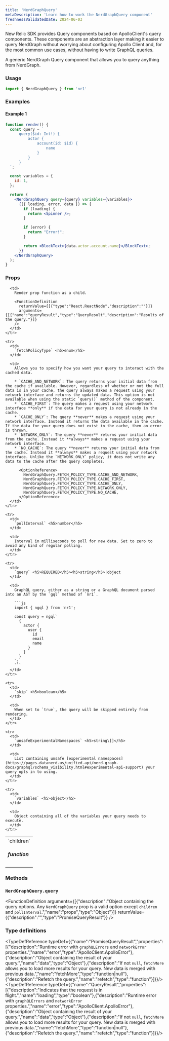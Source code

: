 ```yaml
---
title: 'NerdGraphQuery'
metaDescription: 'Learn how to work the NerdGraphQuery component'
freshnessValidatedDate: 2024-06-03
---
```


New Relic SDK provides Query components based on ApolloClient's query components. These components are an abstraction layer making it easier to query NerdGraph without worrying about configuring Apollo Client and, for the most common use cases, without having to write GraphQL queries.

A generic NerdGraph Query component that allows you to query anything from NerdGraph.

### Usage

```jsx
import { NerdGraphQuery } from 'nr1'
```

### Examples

#### Example 1

```jsx
function render() {
  const query = `
      query($id: Int!) {
          actor {
              account(id: $id) {
                  name
              }
          }
      }
  `;

  const variables = {
    id: 1,
  };

  return (
    <NerdGraphQuery query={query} variables={variables}>
      {({ loading, error, data }) => {
        if (loading) {
          return <Spinner />;
        }

        if (error) {
          return "Error!";
        }

        return <BlockText>{data.actor.account.name}</BlockText>;
      }}
    </NerdGraphQuery>
  );
}
```

### Props

<table>
  <tbody>
    <tr>
      <td>
        `children` <h5>function</h5>
      </td>

      <td>
        Render prop function as a child.

        <FunctionDefinition
          returnValue={[{"type":"React.ReactNode","description":""}]}
          arguments={[{"name":"queryResult","type":"QueryResult","description":"Results of the query."}]}
        />
      </td>
    </tr>

    <tr>
      <td>
        `fetchPolicyType` <h5>enum</h5>
      </td>

      <td>
        Allows you to specify how you want your query to interact with the cached data.

        * `CACHE_AND_NETWORK`: The query returns your initial data from the cache if available. However, regardless of whether or not the full data is in your cache, the query always makes a request using your network interface and returns the updated data. This option is not available when using the static `query()` method of the component.
        * `CACHE_FIRST`: The query makes a request using your network interface **only** if the data for your query is not already in the cache.
        * `CACHE_ONLY`: The query **never** makes a request using your network interface. Instead it returns the data available in the cache. If the data for your query does not exist in the cache, then an error is thrown.
        * `NETWORK_ONLY`: The query **never** returns your initial data from the cache. Instead it **always** makes a request using your network interface.
        * `NO_CACHE`: The query **never** returns your initial data from the cache. Instead it **always** makes a request using your network interface. Unlike the `NETWORK_ONLY` policy, it does not write any data to the cache after the query completes.

          <OptionReference>
            NerdGraphQuery.FETCH_POLICY_TYPE.CACHE_AND_NETWORK,
            NerdGraphQuery.FETCH_POLICY_TYPE.CACHE_FIRST,
            NerdGraphQuery.FETCH_POLICY_TYPE.CACHE_ONLY,
            NerdGraphQuery.FETCH_POLICY_TYPE.NETWORK_ONLY,
            NerdGraphQuery.FETCH_POLICY_TYPE.NO_CACHE,
          </OptionReference>
      </td>
    </tr>

    <tr>
      <td>
        `pollInterval` <h5>number</h5>
      </td>

      <td>
        Interval in milliseconds to poll for new data. Set to zero to avoid any kind of regular polling.
      </td>
    </tr>

    <tr>
      <td>
        `query` <h5>REQUIRED</h5><h5>string</h5>|object
      </td>

      <td>
        GraphQL query, either as a string or a GraphQL document parsed into an AST by the `gql` method of `nr1`.

        ```js
        import { ngql } from 'nr1';

        const query = ngql`
          {
            actor {
              user {
                id
                email
                name
              }
            }
          }
        `;
        ```
      </td>
    </tr>

    <tr>
      <td>
        `skip` <h5>boolean</h5>
      </td>

      <td>
        When set to `true`, the query will be skipped entirely from rendering.
      </td>
    </tr>

    <tr>
      <td>
        `unsafeExperimentalNamespaces` <h5>string\[]</h5>
      </td>

      <td>
        List containing unsafe [experimental namespaces](https://pages.datanerd.us/unified-api/nerd-graph-docs/graphql/schema_visibility.html#experimental-api-support) your query opts in to using.
      </td>
    </tr>

    <tr>
      <td>
        `variables` <h5>object</h5>
      </td>

      <td>
        Object containing all of the variables your query needs to execute.
      </td>
    </tr>
  </tbody>
</table>

### Methods

### `NerdGraphQuery.query`

<FunctionDefinition
  arguments={[{"description":"Object containing the query options. Any `NerdGraphQuery` prop is a valid option except `children` and `pollInterval`.","name":"props","type":"Object"}]}
  returnValue={{"description":"","type":"PromiseQueryResult"}}
/>

### Type definitions

<TypeDefReference typeDef={{"name":"PromiseQueryResult","properties":[{"description":"Runtime error with `graphQLErrors` and `networkError` properties.","name":"error","type":"ApolloClient.ApolloError"},{"description":"Object containing the result of your query.","name":"data","type":"Object"},{"description":"If not `null`, `fetchMore` allows you to load more results for your query. New data is merged with previous data.","name":"fetchMore","type":"function|null"},{"description":"Refetch the query.","name":"refetch","type":"function"}]}}/><TypeDefReference typeDef={{"name":"QueryResult","properties":[{"description":"Indicates that the request is in flight.","name":"loading","type":"boolean"},{"description":"Runtime error with `graphQLErrors` and `networkError` properties.","name":"error","type":"ApolloClient.ApolloError"},{"description":"Object containing the result of your query.","name":"data","type":"Object"},{"description":"If not `null`, `fetchMore` allows you to load more results for your query. New data is merged with previous data.","name":"fetchMore","type":"function|null"},{"description":"Refetch the query.","name":"refetch","type":"function"}]}}/>
